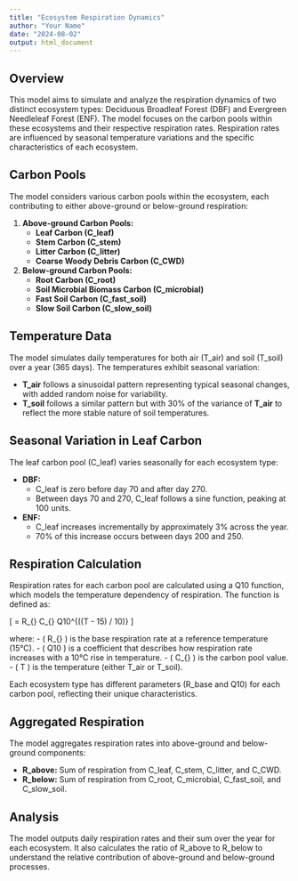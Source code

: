 ```yaml
---
title: "Ecosystem Respiration Dynamics"
author: "Your Name"
date: "2024-08-02"
output: html_document
---
```


## Overview

This model aims to simulate and analyze the respiration dynamics of two distinct ecosystem types: Deciduous Broadleaf Forest (DBF) and Evergreen Needleleaf Forest (ENF). The model focuses on the carbon pools within these ecosystems and their respective respiration rates. Respiration rates are influenced by seasonal temperature variations and the specific characteristics of each ecosystem.

## Carbon Pools

The model considers various carbon pools within the ecosystem, each contributing to either above-ground or below-ground respiration:

1. **Above-ground Carbon Pools:**
   - **Leaf Carbon (C_leaf)**
   - **Stem Carbon (C_stem)**
   - **Litter Carbon (C_litter)**
   - **Coarse Woody Debris Carbon (C_CWD)**
   
2. **Below-ground Carbon Pools:**
   - **Root Carbon (C_root)**
   - **Soil Microbial Biomass Carbon (C_microbial)**
   - **Fast Soil Carbon (C_fast_soil)**
   - **Slow Soil Carbon (C_slow_soil)**

## Temperature Data

The model simulates daily temperatures for both air (T_air) and soil (T_soil) over a year (365 days). The temperatures exhibit seasonal variation:

- **T_air** follows a sinusoidal pattern representing typical seasonal changes, with added random noise for variability.
- **T_soil** follows a similar pattern but with 30% of the variance of **T_air** to reflect the more stable nature of soil temperatures.

## Seasonal Variation in Leaf Carbon

The leaf carbon pool (C_leaf) varies seasonally for each ecosystem type:

- **DBF:** 
  - C_leaf is zero before day 70 and after day 270.
  - Between days 70 and 270, C_leaf follows a sine function, peaking at 100 units.
  
- **ENF:** 
  - C_leaf increases incrementally by approximately 3% across the year.
  - 70% of this increase occurs between days 200 and 250.

## Respiration Calculation

Respiration rates for each carbon pool are calculated using a Q10 function, which models the temperature dependency of respiration. The function is defined as:

\[ \text{Respiration} = R_{\text{base}} \times C_{\text{pool}} \times Q10^{((T - 15) / 10)} \]

where:
- \( R_{\text{base}} \) is the base respiration rate at a reference temperature (15°C).
- \( Q10 \) is a coefficient that describes how respiration rate increases with a 10°C rise in temperature.
- \( C_{\text{pool}} \) is the carbon pool value.
- \( T \) is the temperature (either T_air or T_soil).

Each ecosystem type has different parameters (R_base and Q10) for each carbon pool, reflecting their unique characteristics.

## Aggregated Respiration

The model aggregates respiration rates into above-ground and below-ground components:

- **R_above:** Sum of respiration from C_leaf, C_stem, C_litter, and C_CWD.
- **R_below:** Sum of respiration from C_root, C_microbial, C_fast_soil, and C_slow_soil.

## Analysis

The model outputs daily respiration rates and their sum over the year for each ecosystem. It also calculates the ratio of R_above to R_below to understand the relative contribution of above-ground and below-ground processes.
